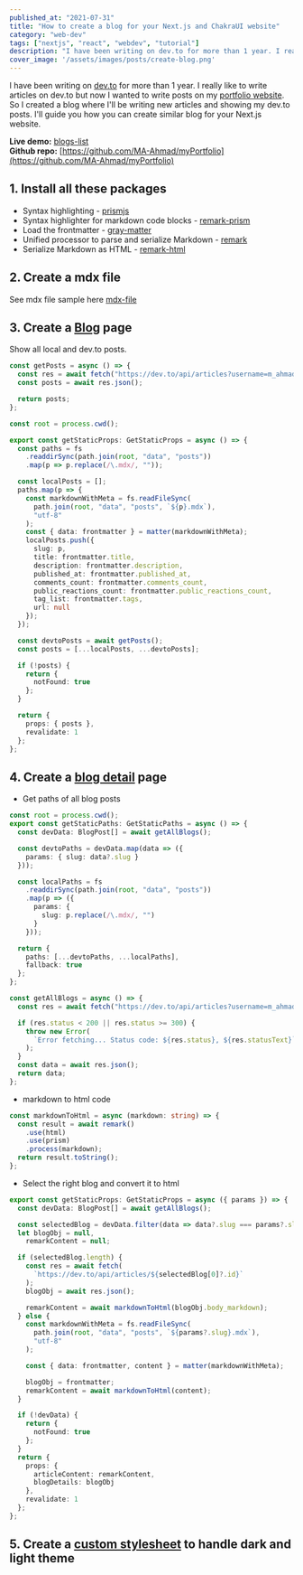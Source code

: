 ```yaml
---
published_at: "2021-07-31"
title: "How to create a blog for your Next.js and ChakraUI website"
category: "web-dev"
tags: ["nextjs", "react", "webdev", "tutorial"]
description: "I have been writing on dev.to for more than 1 year. I really like to write articles on dev.to but now I wanted to write posts on my portfolio also."
cover_image: '/assets/images/posts/create-blog.png'
---
```


I have been writing on [dev.to](https://dev.to) for more than 1 year. I really like to write articles on dev.to but now I wanted to write posts on my [portfolio website](https://my-portfolio-ma-ahmad.vercel.app). So I created a blog where I'll be writing new articles and showing my dev.to posts.
I'll guide you how you can create similar blog for your Next.js website.<br/>

**Live demo:** [blogs-list](https://my-portfolio-ma-ahmad.vercel.app/blog) <br/>
**Github repo:** [https://github.com/MA-Ahmad/myPortfolio](https://github.com/MA-Ahmad/myPortfolio)

## 1. Install all these packages
* Syntax highlighting - [prismjs](https://www.npmjs.com/package/prismjs)
* Syntax highlighter for markdown code blocks - [remark-prism](https://www.npmjs.com/package/remark-prism)
* Load the frontmatter - [gray-matter](https://www.npmjs.com/package/gray-matter)
* Unified processor to parse and serialize Markdown - [remark](https://www.npmjs.com/package/remark)
* Serialize Markdown as HTML - [remark-html](https://www.npmjs.com/package/remark-html)

## 2. Create a mdx file
See mdx file sample here [mdx-file](https://github.com/MA-Ahmad/myPortfolio/blob/main/data/posts/how-to-create-a-blog-for-your-nextjs-portfolio-website.mdx)

## 3. Create a [Blog](https://github.com/MA-Ahmad/myPortfolio/blob/main/pages/blog.tsx) page
Show all local and dev.to posts.

```ts
const getPosts = async () => {
  const res = await fetch("https://dev.to/api/articles?username=m_ahmad");
  const posts = await res.json();

  return posts;
};

const root = process.cwd();

export const getStaticProps: GetStaticProps = async () => {
  const paths = fs
    .readdirSync(path.join(root, "data", "posts"))
    .map(p => p.replace(/\.mdx/, ""));

  const localPosts = [];
  paths.map(p => {
    const markdownWithMeta = fs.readFileSync(
      path.join(root, "data", "posts", `${p}.mdx`),
      "utf-8"
    );
    const { data: frontmatter } = matter(markdownWithMeta);
    localPosts.push({
      slug: p,
      title: frontmatter.title,
      description: frontmatter.description,
      published_at: frontmatter.published_at,
      comments_count: frontmatter.comments_count,
      public_reactions_count: frontmatter.public_reactions_count,
      tag_list: frontmatter.tags,
      url: null
    });
  });

  const devtoPosts = await getPosts();
  const posts = [...localPosts, ...devtoPosts];

  if (!posts) {
    return {
      notFound: true
    };
  }

  return {
    props: { posts },
    revalidate: 1
  };
};
```

## 4. Create a [blog detail](https://github.com/MA-Ahmad/myPortfolio/blob/main/pages/blog/%5Bslug%5D.tsx) page

* Get paths of all blog posts
```ts
const root = process.cwd();
export const getStaticPaths: GetStaticPaths = async () => {
  const devData: BlogPost[] = await getAllBlogs();

  const devtoPaths = devData.map(data => ({
    params: { slug: data?.slug }
  }));

  const localPaths = fs
    .readdirSync(path.join(root, "data", "posts"))
    .map(p => ({
      params: {
        slug: p.replace(/\.mdx/, "")
      }
    }));

  return {
    paths: [...devtoPaths, ...localPaths],
    fallback: true
  };
};

const getAllBlogs = async () => {
  const res = await fetch("https://dev.to/api/articles?username=m_ahmad");

  if (res.status < 200 || res.status >= 300) {
    throw new Error(
      `Error fetching... Status code: ${res.status}, ${res.statusText}`
    );
  }
  const data = await res.json();
  return data;
};
```

* markdown to html code
```ts
const markdownToHtml = async (markdown: string) => {
  const result = await remark()
    .use(html)
    .use(prism)
    .process(markdown);
  return result.toString();
};
```
* Select the right blog and convert it to html
```ts
export const getStaticProps: GetStaticProps = async ({ params }) => {
  const devData: BlogPost[] = await getAllBlogs();

  const selectedBlog = devData.filter(data => data?.slug === params?.slug);
  let blogObj = null,
    remarkContent = null;

  if (selectedBlog.length) {
    const res = await fetch(
      `https://dev.to/api/articles/${selectedBlog[0]?.id}`
    );
    blogObj = await res.json();

    remarkContent = await markdownToHtml(blogObj.body_markdown);
  } else {
    const markdownWithMeta = fs.readFileSync(
      path.join(root, "data", "posts", `${params?.slug}.mdx`),
      "utf-8"
    );

    const { data: frontmatter, content } = matter(markdownWithMeta);

    blogObj = frontmatter;
    remarkContent = await markdownToHtml(content);
  }

  if (!devData) {
    return {
      notFound: true
    };
  }
  return {
    props: {
      articleContent: remarkContent,
      blogDetails: blogObj
    },
    revalidate: 1
  };
};
```

## 5. Create a [custom stylesheet](https://github.com/MA-Ahmad/myPortfolio/blob/main/components/ui/prism.tsx) to handle dark and light theme 